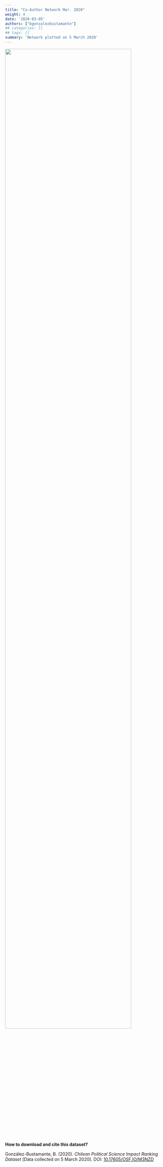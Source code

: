 ```yaml
---
title: "Co-Author Network Mar. 2020"
weight: 4
date: '2020-03-05'
authors: ["bgonzalezbustamante"]
## categories: []
## tags: []
summary: 'Network plotted on 5 March 2020'
---
```


![](Network-Mar-2020.png){ width=90% }

**How to download and cite this dataset?**

González-Bustamante, B. (2020). *Chilean Political Science Impact Ranking Dataset* [Data collected on 5 March 2020]. DOI: [10.17605/OSF.IO/M3NZD](http://doi.org/10.17605/OSF.IO/M3NZD)
